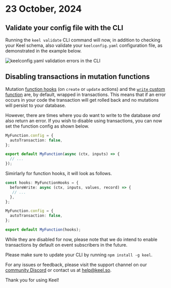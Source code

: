 # 23 October, 2024

## Validate your config file with the CLI

Running the `keel validate` CLI command will now, in addition to checking your Keel schema, also validate your `keelconfig.yaml` configuration file, as demonstrated in the example below.

![keelconfig.yaml validation errors in the CLI](/release-notes/0-396-keel-validation-config-errs.png)

## Disabling transactions in mutation functions

Mutation [function hooks](/functions/action-hooks) (on `create` or `update` actions) and the [`write` custom function](/functions/custom-functions) are, by default, wrapped in transactions. This means that if an error occurs in your code the transaction will get rolled back and no mutations will persist to your database.

However, there are times where you do want to write to the database *and* also return an error. If you wish to disable using transactions, you can now set the function config as shown below.

```ts
MyFunction.config = {
  autoTransaction: false,
};

export default MyFunction(async (ctx, inputs) => {
  // ...
});
```

Simirlarly for function hooks, it will look as follows.

```ts
const hooks: MyFunctionHooks = {
  beforeWrite: async (ctx, inputs, values, record) => {
   // ...
  },
};

MyFunction.config = {
  autoTransaction: false,
};

export default MyFunction(hooks);
```


<Callout type="warning">
While they are disabled for now, please note that we do intend to enable transactions by default on event subscribers in the future.
</Callout>

Please make sure to update your CLI by running `npm install -g keel`.

For any issues or feedback, please visit the support channel on our [community Discord](https://keel.so/discord) or contact us at [help@keel.so](mailto:help@keel.so).

Thank you for using Keel!
